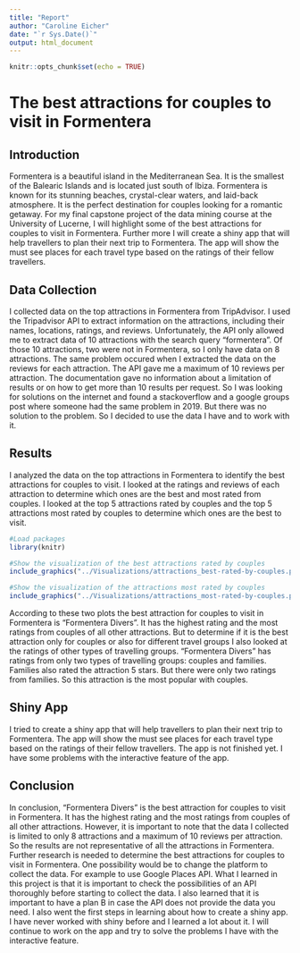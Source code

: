 ```yaml
---
title: "Report"
author: "Caroline Eicher"
date: "`r Sys.Date()`"
output: html_document
---
```


```r
knitr::opts_chunk$set(echo = TRUE)
```

# The best attractions for couples to visit in Formentera

## Introduction
Formentera is a beautiful island in the Mediterranean Sea. It is the smallest of the Balearic Islands and is located just south of Ibiza. Formentera is known for its stunning beaches, crystal-clear waters, and laid-back atmosphere. It is the perfect destination for couples looking for a romantic getaway. For my final capstone project of the data mining course at the University of Lucerne, I will highlight some of the best attractions for couples to visit in Formentera. Further more I will create a shiny app that will help travellers to plan their next trip to Formentera. The app will show the must see places for each travel type based on the ratings of their fellow travellers.

## Data Collection
I collected data on the top attractions in Formentera from TripAdvisor. I used the Tripadvisor API to extract information on the attractions, including their names, locations, ratings, and reviews. Unfortunately, the API only allowed me to extract data of 10 attractions with the search query "formentera". Of those 10 attractions, two were not in Formentera, so I only have data on 8 attractions. The same problem occured when I extracted the data on the reviews for each attraction. The API gave me a maximum of 10 reviews per attraction. The documentation gave no information about a limitation of results or on how to get more than 10 results per request. So I was looking for solutions on the internet and found a stackoverflow and a google groups post where someone had the same problem in 2019. But there was no solution to the problem. So I decided to use the data I have and to work with it.

## Results
I analyzed the data on the top attractions in Formentera to identify the best attractions for couples to visit. I looked at the ratings and reviews of each attraction to determine which ones are the best and most rated from couples. I looked at the top 5 attractions rated by couples and the top 5 attractions most rated by couples to determine which ones are the best to visit.
```r
#Load packages
library(knitr)

#Show the visualization of the best attractions rated by couples
include_graphics("../Visualizations/attractions_best-rated-by-couples.png")
```

```r
#Show the visualization of the attractions most rated by couples
include_graphics("../Visualizations/attractions_most-rated-by-couples.png")
```

According to these two plots the best attraction for couples to visit in Formentera is "Formentera Divers". It has the highest rating and the most ratings from couples of all other attractions. But to determine if it is the best attraction only for couples or also for different travel groups I also looked at the ratings of other types of travelling groups. 
"Formentera Divers" has ratings from only two types of travelling groups: couples and families. Families also rated the attraction 5 stars. But there were only two ratings from families. So this attraction is the most popular with couples.

## Shiny App
I tried to create a shiny app that will help travellers to plan their next trip to Formentera. The app will show the must see places for each travel type based on the ratings of their fellow travellers. The app is not finished yet. I have some problems with the interactive feature of the app.

## Conclusion
In conclusion, "Formentera Divers" is the best attraction for couples to visit in Formentera. It has the highest rating and the most ratings from couples of all other attractions.
However, it is important to note that the data I collected is limited to only 8 attractions and a maximum of 10 reviews per attraction. So the results are not representative of all the attractions in Formentera. Further research is needed to determine the best attractions for couples to visit in Formentera. One possibility would be to change the platform to collect the data. For example to use Google Places API. 
What I learned in this project is that it is important to check the possibilities of an API thoroughly before starting to collect the data. I also learned that it is important to have a plan B in case the API does not provide the data you need. 
I also went the first steps in learning about how to create a shiny app. I have never worked with shiny before and I learned a lot about it. I will continue to work on the app and try to solve the problems I have with the interactive feature.